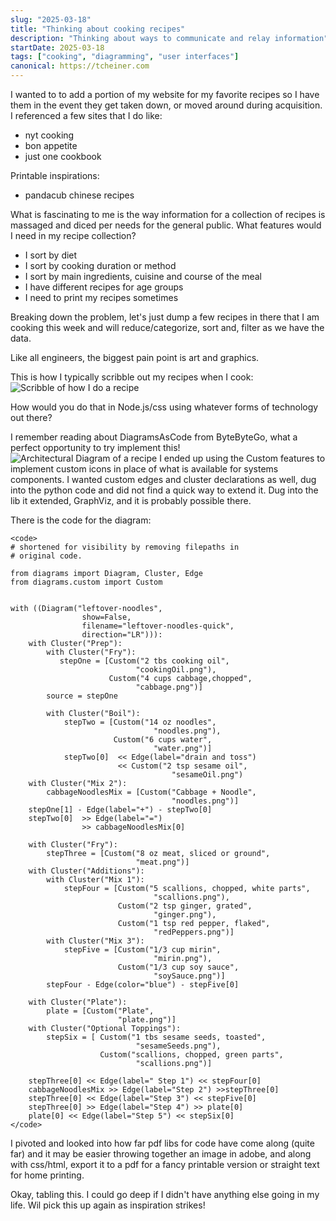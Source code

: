 ```yaml
---
slug: "2025-03-18"
title: "Thinking about cooking recipes"
description: "Thinking about ways to communicate and relay information"
startDate: 2025-03-18
tags: ["cooking", "diagramming", "user interfaces"]
canonical: https://tcheiner.com
---
```

I wanted to to add a portion of my website for my favorite recipes so I have them in the event they get taken down,
or moved around during acquisition.  I referenced a few sites that I do like:
- nyt cooking
- bon appetite
- just one cookbook

Printable inspirations:
- pandacub chinese recipes

What is fascinating to me is the way information for a collection of recipes is massaged and diced per needs for the
general public.  What features would I need in my recipe collection?
- I sort by diet
- I sort by cooking duration or method
- I sort by main ingredients, cuisine and course of the meal
- I have different recipes for age groups
- I need to print my recipes sometimes

Breaking down the problem, let's just dump a few recipes in there that I am cooking this week and will reduce/categorize,
sort and, filter as we have the data.

Like all engineers, the biggest pain point is art and graphics.

This is how I typically scribble out my recipes when I cook:
![Scribble of how I do a recipe](/images/recipes/leftover-noodles-hand.png)

How would you do that in Node.js/css using whatever forms of technology out there?

I remember reading about DiagramsAsCode from ByteByteGo, what a perfect opportunity to try implement this!
![Architectural Diagram of a recipe](/images/recipes/leftover-noodles-quick.png)
I ended up using the Custom features to implement custom icons in place of what is available for systems components.
I wanted custom edges and cluster declarations as well, dug into the python code and did not find a quick way to extend
it.  Dug into the lib it extended, GraphViz, and it is probably possible there.

There is the code for the diagram:
```
<code>
# shortened for visibility by removing filepaths in
# original code.

from diagrams import Diagram, Cluster, Edge
from diagrams.custom import Custom


with ((Diagram("leftover-noodles",
                show=False,
                filename="leftover-noodles-quick",
                direction="LR"))):
    with Cluster("Prep"):
        with Cluster("Fry"):
           stepOne = [Custom("2 tbs cooking oil",
                            "cookingOil.png"),
                      Custom("4 cups cabbage,chopped",
                            "cabbage.png")]
        source = stepOne

        with Cluster("Boil"):
            stepTwo = [Custom("14 oz noodles",
                                "noodles.png"),
                       Custom("6 cups water",
                                "water.png")]
            stepTwo[0]  << Edge(label="drain and toss")
                        << Custom("2 tsp sesame oil",
                                    "sesameOil.png")
    with Cluster("Mix 2"):
        cabbageNoodlesMix = [Custom("Cabbage + Noodle",
                                    "noodles.png")]
    stepOne[1] - Edge(label="+") - stepTwo[0]
    stepTwo[0]  >> Edge(label="=")
                >> cabbageNoodlesMix[0]

    with Cluster("Fry"):
        stepThree = [Custom("8 oz meat, sliced or ground",
                            "meat.png")]
    with Cluster("Additions"):
        with Cluster("Mix 1"):
            stepFour = [Custom("5 scallions, chopped, white parts",
                                "scallions.png"),
                        Custom("2 tsp ginger, grated",
                                "ginger.png"),
                        Custom("1 tsp red pepper, flaked",
                                "redPeppers.png")]
        with Cluster("Mix 3"):
            stepFive = [Custom("1/3 cup mirin",
                                "mirin.png"),
                        Custom("1/3 cup soy sauce",
                                "soySauce.png")]
        stepFour - Edge(color="blue") - stepFive[0]

    with Cluster("Plate"):
        plate = [Custom("Plate",
                        "plate.png")]
    with Cluster("Optional Toppings"):
        stepSix = [ Custom("1 tbs sesame seeds, toasted",
                            "sesameSeeds.png"),
                    Custom("scallions, chopped, green parts",
                            "scallions.png")]

    stepThree[0] << Edge(label=" Step 1") << stepFour[0]
    cabbageNoodlesMix >> Edge(label="Step 2") >>stepThree[0]
    stepThree[0] << Edge(label="Step 3") << stepFive[0]
    stepThree[0] >> Edge(label="Step 4") >> plate[0]
    plate[0] << Edge(label="Step 5") << stepSix[0]
</code>
```

I pivoted and looked into how far pdf libs for code have come along (quite far) and it may be easier throwing together
an image in adobe, and along with css/html, export it to a pdf for a fancy printable version or straight text for home
printing.

Okay, tabling this.  I could go deep if I didn't have anything else going in my life.  Wil pick this up again as
inspiration strikes!

